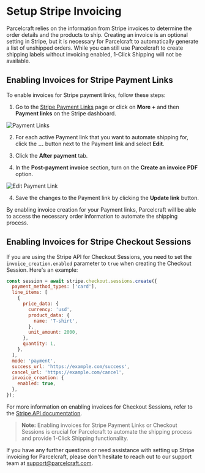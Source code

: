 # Setup Stripe Invoicing

Parcelcraft relies on the information from Stripe invoices to determine the order details and the products to ship. Creating an invoice is an optional setting in Stripe, but it is necessary for Parcelcraft to automatically generate a list of unshipped orders. While you can still use Parcelcraft to create shipping labels without invoicing enabled, 1-Click Shipping will not be available.

## Enabling Invoices for Stripe Payment Links

To enable invoices for Stripe payment links, follow these steps:

1. Go to the [Stripe Payment Links](https://dashboard.stripe.com/payment-links) page or click on **More +** and then **Payment links** on the Stripe dashboard.

![Payment Links](./../../public/images/payment-links.png)

2. For each active Payment link that you want to automate shipping for, click the **...** button next to the Payment link and select **Edit**.

3. Click the **After payment** tab.

4. In the **Post-payment invoice** section, turn on the **Create an invoice PDF** option.

![Edit Payment Link](./../../public/images/edit-payment-link.png)

4. Save the changes to the Payment link by clicking the **Update link** button.

By enabling invoice creation for your Payment links, Parcelcraft will be able to access the necessary order information to automate the shipping process.

## Enabling Invoices for Stripe Checkout Sessions

If you are using the Stripe API for Checkout Sessions, you need to set the `invoice_creation.enabled` parameter to `true` when creating the Checkout Session. Here's an example:

```js {18-20}
const session = await stripe.checkout.sessions.create({
  payment_method_types: ['card'],
  line_items: [
    {
      price_data: {
        currency: 'usd',
        product_data: {
          name: 'T-shirt',
        },
        unit_amount: 2000,
      },
      quantity: 1,
    },
  ],
  mode: 'payment',
  success_url: 'https://example.com/success',
  cancel_url: 'https://example.com/cancel',
  invoice_creation: {
    enabled: true,
  },
});
```

For more information on enabling invoices for Checkout Sessions, refer to the [Stripe API documentation](https://docs.stripe.com/api/checkout/sessions/object#checkout_session_object-invoice_creation-enabled).

> **Note:** Enabling invoices for Stripe Payment Links or Checkout Sessions is crucial for Parcelcraft to automate the shipping process and provide 1-Click Shipping functionality.

If you have any further questions or need assistance with setting up Stripe invoicing for Parcelcraft, please don't hesitate to reach out to our support team at [support@parcelcraft.com](mailto:support@parcelcraft.com).